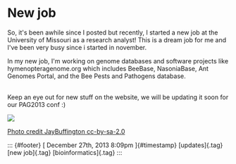 

New job
=======

So, it's been awhile since I posted but recently, I started a new job at
the University of Missouri as a research analyst! This is a dream job
for me and I've been very busy since i started in november.

In my new job, I'm working on genome databases and software projects
like hymenopteragenome.org which includes BeeBase, NasoniaBase, Ant
Genomes Portal, and the Bee Pests and Pathogens database.

\
Keep an eye out for new stuff on the website, we will be updating it
soon for our PAG2013 conf :)

![](../../media/71361926453_0.jpg)

[Photo credit JayBuffington
cc-by-sa-2.0](http://commons.wikimedia.org/wiki/File:Mizzou-columns-JayBuffington.jpg)

::: {#footer}
[ December 27th, 2013 8:09pm ]{#timestamp} [updates]{.tag} [new
job]{.tag} [bioinformatics]{.tag}
:::


